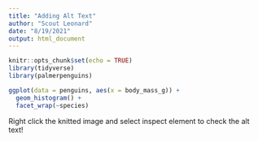```yaml
---
title: "Adding Alt Text"
author: "Scout Leonard"
date: "8/19/2021"
output: html_document
---
```


```r
knitr::opts_chunk$set(echo = TRUE)
library(tidyverse)
library(palmerpenguins)
```

```r

ggplot(data = penguins, aes(x = body_mass_g)) +
  geom_histogram() +
  facet_wrap(~species)
```
Right click the knitted image and select inspect element to check the alt text! 
